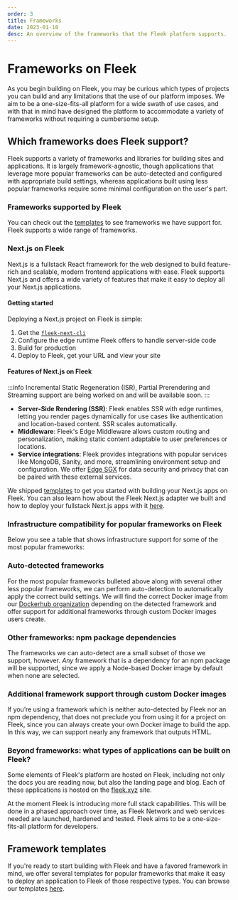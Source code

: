 ```yaml
---
order: 3
title: Frameworks
date: 2023-01-10
desc: An overview of the frameworks that the Fleek platform supports.
---
```



# Frameworks on Fleek

As you begin building on Fleek, you may be curious which types of projects you can build and any limitations that the use of our platform imposes. We aim to be a one-size-fits-all platform for a wide swath of use cases, and with that in mind have designed the platform to accommodate a variety of frameworks without requiring a cumbersome setup.

<div className="my-12 bg-gray-dark-6 p-[1px]" />

## Which frameworks does Fleek support?

Fleek supports a variety of frameworks and libraries for building sites and applications. It is largely framework-agnostic, though applications that leverage more popular frameworks can be auto-detected and configured with appropriate build settings, whereas applications built using less popular frameworks require some minimal configuration on the user's part.

### Frameworks supported by Fleek

You can check out the [templates](/templates) to see frameworks we have support for. Fleek supports a wide range of frameworks.

### Next.js on Fleek

Next.js is a fullstack React framework for the web designed to build feature-rich and scalable, modern frontend applications with ease. Fleek supports Next.js and offers a wide variety of features that make it easy to deploy all your Next.js applications.

#### Getting started

Deploying a Next.js project on Fleek is simple:

1. Get the [`fleek-next-cli`](/docs/cli/fleek-next-cli)
2. Configure the edge runtime Fleek offers to handle server-side code
3. Build for production
4. Deploy to Fleek, get your URL and view your site

#### Features of Next.js on Fleek

:::info
Incremental Static Regeneration (ISR), Partial Prerendering and Streaming support are being worked on and will be available soon.
:::

- **Server-Side Rendering (SSR)**: Fleek enables SSR with edge runtimes, letting you render pages dynamically for use cases like authentication and location-based content. SSR scales automatically.
- **Middleware**: Fleek's Edge Middleware allows custom routing and personalization, making static content adaptable to user preferences or locations.
- **Service integrations**: Fleek provides integrations with popular services like MongoDB, Sanity, and more, streamlining environment setup and configuration. We offer [Edge SGX](/docs/cli/edge-sgx) for data security and privacy that can be paired with these external services.

We shipped [templates](https://app.fleek.xyz/templates) to get you started with building your Next.js apps on Fleek. You can also learn how about the Fleek Next.js adapter we built and how to deploy your fullstack Next.js apps with it [here](/docs/cli/fleek-next-cli).

### Infrastructure compatibility for popular frameworks on Fleek

Below you see a table that shows infrastructure support for some of the most popular frameworks:

<FrameworkComparisonTable />

### Auto-detected frameworks

For the most popular frameworks bulleted above along with several other less popular frameworks, we can perform auto-detection to automatically apply the correct build settings. We will find the correct Docker image from our [Dockerhub organization](https://hub.docker.com/u/fleek) depending on the detected framework and offer support for additional frameworks through custom Docker images users create.

### Other frameworks: npm package dependencies

The frameworks we can auto-detect are a small subset of those we support, however. _Any_ framework that is a dependency for an npm package will be supported, since we apply a Node-based Docker image by default when none are selected.

### Additional framework support through custom Docker images

If you’re using a framework which is neither auto-detected by Fleek nor an npm dependency, that does not preclude you from using it for a project on Fleek, since you can always create your own Docker image to build the app. In this way, we can support nearly any framework that outputs HTML.

### Beyond frameworks: what types of applications can be built on Fleek?

Some elements of Fleek's platform are hosted on Fleek, including not only the docs you are reading now, but also the landing page and blog. Each of these applications is hosted on the [fleek.xyz](https://fleek.xyz) site.

At the moment Fleek is introducing more full stack capabilities. This will be done in a phased approach over time, as Fleek Network and web services needed are launched, hardened and tested. Fleek aims to be a one-size-fits-all platform for developers.

## Framework templates

If you're ready to start building with Fleek and have a favored framework in mind, we offer several templates for popular frameworks that make it easy to deploy an application to Fleek of those respective types. You can browse our templates [here](/templates).
